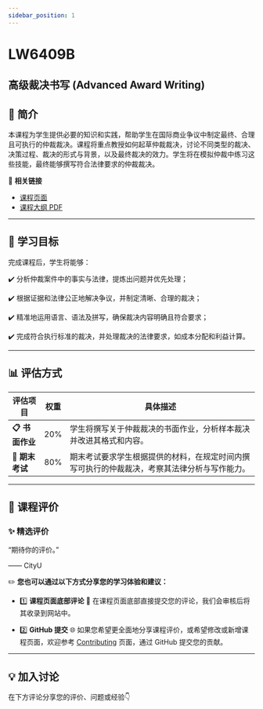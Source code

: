 ```yaml
---
sidebar_position: 1
---
```


# LW6409B
## 高级裁决书写 (Advanced Award Writing)

## **📘 简介**
本课程为学生提供必要的知识和实践，帮助学生在国际商业争议中制定最终、合理且可执行的仲裁裁决。课程将重点教授如何起草仲裁裁决，讨论不同类型的裁决、决策过程、裁决的形式与背景，以及最终裁决的效力。学生将在模拟仲裁中练习这些技能，最终能够撰写符合法律要求的仲裁裁决。

🔗 **相关链接**
- [课程页面](https://www.cityu.edu.hk/catalogue/pg/202425/course/LW6409B.htm)
- [课程大纲 PDF](https://www.cityu.edu.hk/catalogue/pg/202425/course/LW6409B.pdf)

---

## **🎯 学习目标**

完成课程后，学生将能够：

✔️ 分析仲裁案件中的事实与法律，提炼出问题并优先处理；

✔️ 根据证据和法律公正地解决争议，并制定清晰、合理的裁决；

✔️ 精准地运用语言、语法及拼写，确保裁决内容明确且符合要求；

✔️ 完成符合执行标准的裁决，并处理裁决的法律要求，如成本分配和利益计算。

---

## **📊 评估方式**

| **评估项目**          | **权重** | **具体描述**                                                                                       |
|----------------------|---------|---------------------------------------------------------------------------------------------------|
| **📋 书面作业**       | 20%     | 学生将撰写关于仲裁裁决的书面作业，分析样本裁决并改进其格式和内容。                               |
| **📂 期末考试**       | 80%     | 期末考试要求学生根据提供的材料，在规定时间内撰写可执行的仲裁裁决，考察其法律分析与写作能力。      |

---

## **💬 课程评价**

### ✨ **精选评价**
<div className={commentStyles.commentBox}>
    <p className={commentStyles.commentText}>
        “期待你的评价。”
    </p>
    <p className={commentStyles.commentAuthor}>—— CityU</p>
</div>

✏️ **您也可以通过以下方式分享您的学习体验和建议：**

- 1️⃣ **课程页面底部评论**
💬 在课程页面底部直接提交您的评论，我们会审核后将其收录到网站中。

- 2️⃣ **GitHub 提交**
🌐 如果您希望更全面地分享课程评价，或希望修改或新增课程页面，欢迎参考 [Contributing](https://penjc.github.io/cityU-navigator/contributing) 页面，通过 GitHub 提交您的贡献。

---

## **💡 加入讨论**

在下方评论分享您的评价、问题或经验👇
<Utterances />
